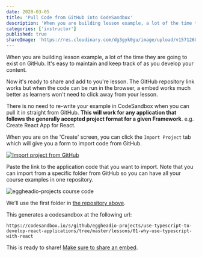 ```yaml
---
date: 2020-03-05
title: 'Pull Code from GitHub into CodeSandbox'
description: 'When you are building lesson example, a lot of the time they are going to exist on GitHub. There is no need to re-write you example in CodeSandbox when you can pull it in straight from GitHub.'
categories: ['instructor']
published: true
shareImage: 'https://res.cloudinary.com/dg3gyk0gu/image/upload/v1571260698/og-image-assets/share_image_glasses.png'
---
```


When you are building lesson example, a lot of the time they are going to exist on GitHub. It's easy to maintain and keep track of as you develop your content.

Now it's ready to share and add to you're lesson. The GitHub repository link works but when the code can be run in the browser, a embed works much better as learners won't need to click away from your lesson.

There is no need to re-write your example in CodeSandbox when you can pull it in straight from GitHub. **This will work for any application that follows the generally accepted project format for a given Framework**. e.g. Create React App for React.

When you are on the 'Create' screen, you can click the `Import Project` tab which will give you a form to import code from GitHub.

[![Import project from GitHub](./images/import-project-button.png)](https://codesandbox.io/dashboard/recent)

Paste the link to the application code that you want to import. Note that you can import from a specific folder from GitHub so you can have all your course examples in one repository.

![eggheadio-projects course code](./images/course-code-setup.png)

We'll use the first folder in [the repository above](https://github.com/eggheadio-projects/use-typescript-to-develop-react-applications/tree/master/lessons/01-why-use-typescript-with-react).

This generates a codesandbox at the following url:

`https://codesandbox.io/s/github/eggheadio-projects/use-typescript-to-develop-react-applications/tree/master/lessons/01-why-use-typescript-with-react`

This is ready to share! [Make sure to share an embed](/instructor/codesandbox-code-embed).

